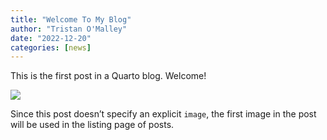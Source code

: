 ```yaml
---
title: "Welcome To My Blog"
author: "Tristan O'Malley"
date: "2022-12-20"
categories: [news]
---
```


This is the first post in a Quarto blog. Welcome!

![](thumbnail.jpg)

Since this post doesn't specify an explicit `image`, the first image in the post will be used in the listing page of posts.
